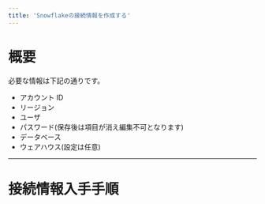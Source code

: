 ```yaml
---
title: 'Snowflakeの接続情報を作成する'
---
```


# 概要

必要な情報は下記の通りです。

- アカウント ID
- リージョン
- ユーザ
- パスワード(保存後は項目が消え編集不可となります)
- データベース
- ウェアハウス(設定は任意)

---

# 接続情報入手手順
